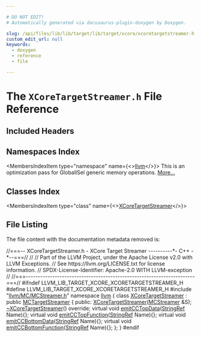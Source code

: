 ```yaml
---

# DO NOT EDIT!
# Automatically generated via docusaurus-plugin-doxygen by Doxygen.

slug: /api/files/lib/lib/target/lib/target/xcore/xcoretargetstreamer-h
custom_edit_url: null
keywords:
  - doxygen
  - reference
  - file

---
```





# The `XCoreTargetStreamer.h` File Reference

<DoxygenPage pluginConfig={pluginConfig}>



## Included Headers

<IncludesList>
<IncludesListItem
  filePath="llvm/MC/MCStreamer.h"
  permalink="/docs/api/files/include/include/llvm/include/llvm/mc/mcstreamer-h"
  isLocal="true" />
</IncludesList>

## Namespaces Index

<MembersIndex>

<MembersIndexItem
  type="namespace"
  name={<><a href="/docs/api/namespaces/llvm">llvm</a></>}>
This is an optimization pass for GlobalISel generic memory operations. <a href="/docs/api/namespaces/llvm/#details">More...</a>
</MembersIndexItem>

</MembersIndex>

## Classes Index

<MembersIndex>

<MembersIndexItem
  type="class"
  name={<><a href="/docs/api/classes/llvm/xcoretargetstreamer">XCoreTargetStreamer</a></>}>
</MembersIndexItem>

</MembersIndex>


## File Listing

The file content with the documentation metadata removed is:

<ProgramListing>

<Link id="l00001" /><CodeLine lineNumber="1"><span class="doxyHighlightComment">//===-- XCoreTargetStreamer.h - XCore Target Streamer ----------&#42;- C++ -&#42;--===//</span></CodeLine>
<Link id="l00002" /><CodeLine lineNumber="2"><span class="doxyHighlightComment">//</span></CodeLine>
<Link id="l00003" /><CodeLine lineNumber="3"><span class="doxyHighlightComment">// Part of the LLVM Project, under the Apache License v2.0 with LLVM Exceptions.</span></CodeLine>
<Link id="l00004" /><CodeLine lineNumber="4"><span class="doxyHighlightComment">// See https://llvm.org/LICENSE.txt for license information.</span></CodeLine>
<Link id="l00005" /><CodeLine lineNumber="5"><span class="doxyHighlightComment">// SPDX-License-Identifier: Apache-2.0 WITH LLVM-exception</span></CodeLine>
<Link id="l00006" /><CodeLine lineNumber="6"><span class="doxyHighlightComment">//</span></CodeLine>
<Link id="l00007" /><CodeLine lineNumber="7"><span class="doxyHighlightComment">//===----------------------------------------------------------------------===//</span></CodeLine>
<Link id="l00008" /><CodeLine lineNumber="8"></CodeLine>
<Link id="l00009" /><CodeLine lineNumber="9"><span class="doxyHighlightPreprocessor">#ifndef LLVM&#95;LIB&#95;TARGET&#95;XCORE&#95;XCORETARGETSTREAMER&#95;H</span></CodeLine>
<Link id="l00010" /><CodeLine lineNumber="10"><span class="doxyHighlightPreprocessor">#define LLVM&#95;LIB&#95;TARGET&#95;XCORE&#95;XCORETARGETSTREAMER&#95;H</span></CodeLine>
<Link id="l00011" /><CodeLine lineNumber="11"></CodeLine>
<Link id="l00012" /><CodeLine lineNumber="12"><span class="doxyHighlightPreprocessor">#include &quot;<a href="/docs/api/files/include/include/llvm/include/llvm/mc/mcstreamer-h">llvm/MC/MCStreamer.h</a>&quot;</span></CodeLine>
<Link id="l00013" /><CodeLine lineNumber="13"></CodeLine>
<Link id="l00014" /><CodeLine lineNumber="14"><span class="doxyHighlightKeyword">namespace </span><span class="doxyHighlight"><a href="/docs/api/namespaces/llvm">llvm</a> &#123;</span></CodeLine>
<Link id="l00015" /><CodeLine lineNumber="15" lineLink="/docs/api/classes/llvm/xcoretargetstreamer"><span class="doxyHighlightKeyword">class </span><span class="doxyHighlight"><a href="/docs/api/classes/llvm/xcoretargetstreamer/#a397b07d35aa67a08fe844416aa7d77d8">XCoreTargetStreamer</a> : </span><span class="doxyHighlightKeyword">public</span><span class="doxyHighlight"> <a href="/docs/api/classes/llvm/mctargetstreamer/#acfff4f9a518231ee043200a694fcbafa">MCTargetStreamer</a> &#123;</span></CodeLine>
<Link id="l00016" /><CodeLine lineNumber="16"><span class="doxyHighlightKeyword">public</span><span class="doxyHighlight">:</span></CodeLine>
<Link id="l00017" /><CodeLine lineNumber="17"><span class="doxyHighlight">  <a href="/docs/api/classes/llvm/xcoretargetstreamer/#a397b07d35aa67a08fe844416aa7d77d8">XCoreTargetStreamer</a>(<a href="/docs/api/classes/llvm/mcstreamer">MCStreamer</a> &amp;S);</span></CodeLine>
<Link id="l00018" /><CodeLine lineNumber="18" lineLink="/docs/api/classes/llvm/xcoretargetstreamer/#a8b43ac4b2b7e75e78407ab1cc4b7923b"><span class="doxyHighlight">  <a href="/docs/api/classes/llvm/xcoretargetstreamer/#a8b43ac4b2b7e75e78407ab1cc4b7923b">~XCoreTargetStreamer</a>() </span><span class="doxyHighlightKeyword">override</span><span class="doxyHighlight">;</span></CodeLine>
<Link id="l00019" /><CodeLine lineNumber="19" lineLink="/docs/api/classes/llvm/xcoretargetstreamer/#abe512c36d9c618fcc12091ff68aa802c"><span class="doxyHighlight">  </span><span class="doxyHighlightKeyword">virtual</span><span class="doxyHighlight"> </span><span class="doxyHighlightKeywordType">void</span><span class="doxyHighlight"> <a href="/docs/api/classes/llvm/xcoretargetstreamer/#abe512c36d9c618fcc12091ff68aa802c">emitCCTopData</a>(<a href="/docs/api/classes/llvm/stringref">StringRef</a> Name)&#123;&#125;;</span></CodeLine>
<Link id="l00020" /><CodeLine lineNumber="20" lineLink="/docs/api/classes/llvm/xcoretargetstreamer/#a83e5111f04e4a5089567177594024928"><span class="doxyHighlight">  </span><span class="doxyHighlightKeyword">virtual</span><span class="doxyHighlight"> </span><span class="doxyHighlightKeywordType">void</span><span class="doxyHighlight"> <a href="/docs/api/classes/llvm/xcoretargetstreamer/#a83e5111f04e4a5089567177594024928">emitCCTopFunction</a>(<a href="/docs/api/classes/llvm/stringref">StringRef</a> Name)&#123;&#125;;</span></CodeLine>
<Link id="l00021" /><CodeLine lineNumber="21" lineLink="/docs/api/classes/llvm/xcoretargetstreamer/#af0da4ae705abd14903ce1a46334c0ad4"><span class="doxyHighlight">  </span><span class="doxyHighlightKeyword">virtual</span><span class="doxyHighlight"> </span><span class="doxyHighlightKeywordType">void</span><span class="doxyHighlight"> <a href="/docs/api/classes/llvm/xcoretargetstreamer/#af0da4ae705abd14903ce1a46334c0ad4">emitCCBottomData</a>(<a href="/docs/api/classes/llvm/stringref">StringRef</a> Name)&#123;&#125;;</span></CodeLine>
<Link id="l00022" /><CodeLine lineNumber="22" lineLink="/docs/api/classes/llvm/xcoretargetstreamer/#aa983ca1c1f259a6e1c85ec6ac32d79b9"><span class="doxyHighlight">  </span><span class="doxyHighlightKeyword">virtual</span><span class="doxyHighlight"> </span><span class="doxyHighlightKeywordType">void</span><span class="doxyHighlight"> <a href="/docs/api/classes/llvm/xcoretargetstreamer/#aa983ca1c1f259a6e1c85ec6ac32d79b9">emitCCBottomFunction</a>(<a href="/docs/api/classes/llvm/stringref">StringRef</a> Name)&#123;&#125;;</span></CodeLine>
<Link id="l00023" /><CodeLine lineNumber="23"><span class="doxyHighlight">&#125;;</span></CodeLine>
<Link id="l00024" /><CodeLine lineNumber="24"><span class="doxyHighlight">&#125;</span></CodeLine>
<Link id="l00025" /><CodeLine lineNumber="25"></CodeLine>
<Link id="l00026" /><CodeLine lineNumber="26"><span class="doxyHighlightPreprocessor">#endif</span></CodeLine>

</ProgramListing>


</DoxygenPage>
